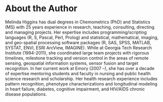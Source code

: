# About the Author {-}

Melinda Higgins has dual degrees in Chemometrics (PhD) and Statistics (MS) with 25 years experience in research, teaching, consulting, directing and managing projects. Her expertise includes programming/scripting languages (R, S, Pascal, Perl, Prolog) and statistical, mathematical, imaging, and geo-spatial processing software packages (R, SAS, SPSS, MATLAB, SYSTAT, ENVI, ESRI ArcView, IMAGINE). While at Georgia Tech Research Institute (1994-2011), she coordinated large team projects with rigorous timelines, milestone tracking and version control in the areas of remote sensing, geospatial information systems, sensor fusion and target recognition. In her current work at Emory (2007 –), she has over a decade of expertise mentoring students and faculty in nursing and public health science research and scholarship. Her health research experience includes pattern recognition, phenotype characterizations and longitudinal modeling in heart failure, diabetes, cognitive impairment, and HIV/AIDS chronic disease populations. 


